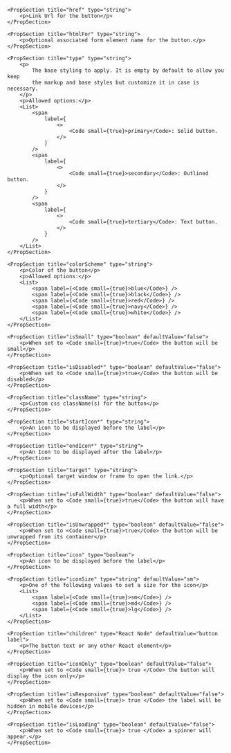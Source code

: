 
<PackageInstallGuide packageName="@wpmudev/sui-button" />

<Section title="Props" border={true}>

	<PropSection title="href" type="string">
		<p>Link Url for the button</p>
	</PropSection>

	<PropSection title="htmlFor" type="string">
		<p>Optional associated form element name for the button.</p>
	</PropSection>

	<PropSection title="type" type="string">
		<p>
			The base styling to apply. It is empty by default to allow you keep
			the markup and base styles but customize it in case is necessary.
		</p>
		<p>Allowed options:</p>
		<List>
			<span
				label={
					<>
						<Code small={true}>primary</Code>: Solid button.
					</>
				}
			/>
			<span
				label={
					<>
						<Code small={true}>secondary</Code>: Outlined button.
					</>
				}
			/>
			<span
				label={
					<>
						<Code small={true}>tertiary</Code>: Text button.
					</>
				}
			/>
		</List>
	</PropSection>

	<PropSection title="colorScheme" type="string">
		<p>Color of the button</p>
		<p>Allowed options:</p>
		<List>
			<span label={<Code small={true}>blue</Code>} />
			<span label={<Code small={true}>black</Code>} />
			<span label={<Code small={true}>red</Code>} />
			<span label={<Code small={true}>navy</Code>} />
			<span label={<Code small={true}>white</Code>} />
		</List>
	</PropSection>

	<PropSection title="isSmall" type="boolean" defaultValue="false">
		<p>When set to <Code small={true}>true</Code> the button will be small</p>
	</PropSection>

	<PropSection title="isDisabled*" type="boolean" defaultValue="false">
		<p>When set to <Code small={true}>true</Code> the button will be disabled</p>
	</PropSection>

	<PropSection title="className" type="string">
		<p>Custom css className(s) for the button</p>
	</PropSection>

	<PropSection title="startIcon*" type="string">
		<p>An icon to be displayed before the label</p>
	</PropSection>

	<PropSection title="endIcon*" type="string">
		<p>An Icon to be displayed after the label</p>
	</PropSection>

	<PropSection title="target" type="string">
		<p>Optional target window or frame to open the link.</p>
	</PropSection>

	<PropSection title="isFullWidth" type="boolean" defaultValue="false">
		<p>When set to <Code small={true}>true</Code> the button will have a full width</p>
	</PropSection>

	<PropSection title="isUnwrapped*" type="boolean" defaultValue="false">
		<p>When set to <Code small={true}>true</Code> the button will be unwrapped from its container</p>
	</PropSection>

	<PropSection title="icon" type="boolean">
		<p>An icon to be displayed before the label</p>
	</PropSection>

	<PropSection title="iconSize" type="string" defaultValue="sm">
		<p>One of the following values to set a size for the icon</p>
		<List>
			<span label={<Code small={true}>sm</Code>} />
            <span label={<Code small={true}>md</Code>} />
			<span label={<Code small={true}>lg</Code>} />
		</List>
	</PropSection>

	<PropSection title="children" type="React Node" defaultValue="button label">
		<p>The button text or any other React element</p>
	</PropSection>

	<PropSection title="iconOnly" type="boolean" defaultValue="false">
		<p>When set to <Code small={true}> true </Code> the button will display the icon only</p>
	</PropSection>

	<PropSection title="isResponsive" type="boolean" defaultValue="false">
		<p>When set to <Code small={true}> true </Code> the label will be hidden in mobile devices</p>
	</PropSection>

	<PropSection title="isLoading" type="boolean" defaultValue="false">
		<p>When set to <Code small={true}> true </Code> a spinner will appear.</p>
	</PropSection>
</Section>
